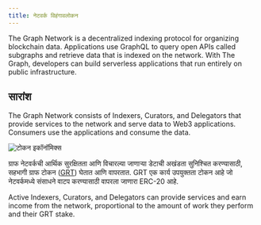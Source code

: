 ```yaml
---
title: नेटवर्क विहंगावलोकन
---
```


The Graph Network is a decentralized indexing protocol for organizing blockchain data. Applications use GraphQL to query open APIs called subgraphs and retrieve data that is indexed on the network. With The Graph, developers can build serverless applications that run entirely on public infrastructure.

## सारांश

The Graph Network consists of Indexers, Curators, and Delegators that provide services to the network and serve data to Web3 applications. Consumers use the applications and consume the data.

![टोकन इकॉनॉमिक्स](/img/Network-roles@2x.png)

ग्राफ नेटवर्कची आर्थिक सुरक्षितता आणि विचारल्या जाणार्‍या डेटाची अखंडता सुनिश्चित करण्यासाठी, सहभागी ग्राफ टोकन ([GRT](/tokenomics)) घेतात आणि वापरतात. GRT एक कार्य उपयुक्तता टोकन आहे जो नेटवर्कमध्ये संसाधने वाटप करण्यासाठी वापरला जाणारा ERC-20 आहे.

Active Indexers, Curators, and Delegators can provide services and earn income from the network, proportional to the amount of work they perform and their GRT stake.
